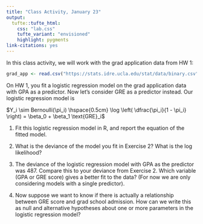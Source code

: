 ```yaml
---
title: "Class Activity, January 23"
output: 
  tufte::tufte_html:
    css: "lab.css"
    tufte_variant: "envisioned"
    highlight: pygments
link-citations: yes
---
```


In this class activity, we will work with the grad application data from HW 1:

```r
grad_app <- read.csv("https://stats.idre.ucla.edu/stat/data/binary.csv")
```

On HW 1, you fit a logistic regression model on the grad application data with GPA as a predictor. Now let's consider GRE as a predictor instead. Our logistic regression model is

$Y_i \sim Bernoulli(\pi_i) \hspace{0.5cm} \log \left( \dfrac{\pi_i}{1 - \pi_i} \right) = \beta_0 + \beta_1 \text{GRE}_i$

1. Fit this logistic regression model in R, and report the equation of the fitted model.

2. What is the deviance of the model you fit in Exercise 2? What is the log likelihood?

3. The deviance of the logistic regression model with GPA as the predictor was 487. Compare this to your deviance from Exercise 2. Which variable (GPA or GRE score) gives a better fit to the data? (For now we are only considering models with a single predictor).

4. Now suppose we want to know if there is actually a relationship between GRE score and grad school admission. How can we write this as null and alternative hypotheses about one or more parameters in the logistic regression model?